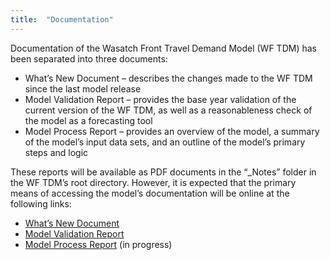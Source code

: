 ```yaml
---
title:  "Documentation"
---
```

Documentation of the Wasatch Front Travel Demand Model (WF TDM) has been separated into three documents:

 - What's New Document – describes the changes made to the WF TDM since the last model release
 - Model Validation Report – provides the base year validation of the current version of the WF TDM, as well as a reasonableness check of the model as a forecasting tool
 - Model Process Report – provides an overview of the model, a summary of the model’s input data sets, and an outline of the model’s primary steps and logic

These reports will be available as PDF documents in the "_Notes" folder in the WF TDM’s root directory. However, it is expected that the primary means of accessing the model’s documentation will be online at the following links:

 - [What’s New Document](v9x/v900/whats-new/1-overview.qmd)
 - [Model Validation Report](v9x/v900/validation/1-tripgen.qmd)
 - [Model Process Report](v9x/v900/model-process/emptylink) (in progress)
